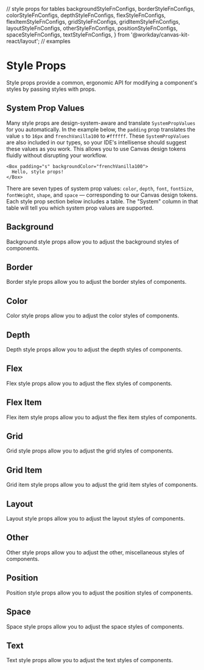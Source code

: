// style props for tables
  backgroundStyleFnConfigs,
  borderStyleFnConfigs,
  colorStyleFnConfigs,
  depthStyleFnConfigs,
  flexStyleFnConfigs,
  flexItemStyleFnConfigs,
  gridStyleFnConfigs,
  gridItemStyleFnConfigs,
  layoutStyleFnConfigs,
  otherStyleFnConfigs,
  positionStyleFnConfigs,
  spaceStyleFnConfigs,
  textStyleFnConfigs,
} from '@workday/canvas-kit-react/layout';
// examples

<Meta title="Features/Style Props" />

# Style Props

Style props provide a common, ergonomic API for modifying a component's styles by passing styles
with props.

## System Prop Values

Many style props are design-system-aware and translate `SystemPropValues` for you automatically. In
the example below, the `padding` prop translates the value `s` to `16px` and `frenchVanilla100` to
`#ffffff`. These `SystemPropValues` are also included in our types, so your IDE's intellisense
should suggest these values as you work. This allows you to use Canvas design tokens fluidly without
disrupting your workflow.

```tsx
<Box padding="s" backgroundColor="frenchVanilla100">
  Hello, style props!
</Box>
```

There are seven types of system prop values: `color`, `depth`, `font`, `fontSize`, `fontWeight`,
`shape`, and `space` — corresponding to our Canvas design tokens. Each style prop section below
includes a table. The "System" column in that table will tell you which system prop values are
supported.

## Background

Background style props allow you to adjust the background styles of components.

<ExampleCodeBlock code={BackgroundExample} />

<StylePropsTable styleProps={backgroundStyleFnConfigs} />

## Border

Border style props allow you to adjust the border styles of components.

<ExampleCodeBlock code={BorderExample} />

<StylePropsTable styleProps={borderStyleFnConfigs} />

## Color

Color style props allow you to adjust the color styles of components.

<ExampleCodeBlock code={ColorExample} />

<StylePropsTable styleProps={colorStyleFnConfigs} />

## Depth

Depth style props allow you to adjust the depth styles of components.

<ExampleCodeBlock code={DepthExample} />

<StylePropsTable styleProps={depthStyleFnConfigs} />

## Flex

Flex style props allow you to adjust the flex styles of components.

<ExampleCodeBlock code={FlexExample} />

<StylePropsTable styleProps={flexStyleFnConfigs} />

## Flex Item

Flex item style props allow you to adjust the flex item styles of components.

<ExampleCodeBlock code={FlexItemExample} />

<StylePropsTable styleProps={flexItemStyleFnConfigs} />

## Grid

Grid style props allow you to adjust the grid styles of components.

<ExampleCodeBlock code={GridExample} />

<StylePropsTable styleProps={gridStyleFnConfigs} />

## Grid Item

Grid item style props allow you to adjust the grid item styles of components.

<ExampleCodeBlock code={GridItemExample} />

<StylePropsTable styleProps={gridItemStyleFnConfigs} />

## Layout

Layout style props allow you to adjust the layout styles of components.

<ExampleCodeBlock code={LayoutExample} />

<StylePropsTable styleProps={layoutStyleFnConfigs} />

## Other

Other style props allow you to adjust the other, miscellaneous styles of components.

<ExampleCodeBlock code={OtherExample} />

<StylePropsTable styleProps={otherStyleFnConfigs} />

## Position

Position style props allow you to adjust the position styles of components.

<ExampleCodeBlock code={PositionExample} />

<StylePropsTable styleProps={positionStyleFnConfigs} />

## Space

Space style props allow you to adjust the space styles of components.

<ExampleCodeBlock code={SpaceExample} />

<StylePropsTable styleProps={spaceStyleFnConfigs} />

## Text

Text style props allow you to adjust the text styles of components.

<ExampleCodeBlock code={TextExample} />

<StylePropsTable styleProps={textStyleFnConfigs} />
